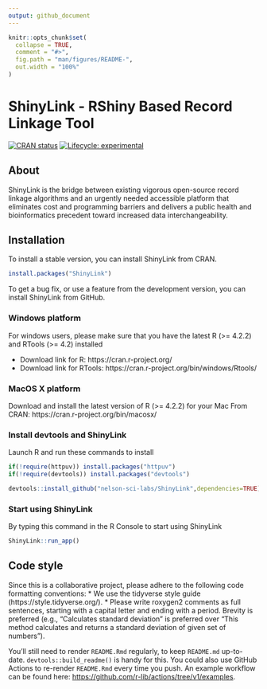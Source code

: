 ```yaml
---
output: github_document
---
```


<!-- README.md is generated from README.Rmd. Please edit that file -->

```r
knitr::opts_chunk$set(
  collapse = TRUE,
  comment = "#>",
  fig.path = "man/figures/README-",
  out.width = "100%"
)
```

# ShinyLink - RShiny Based Record Linkage Tool

<!-- badges: start -->
[![CRAN status](https://www.r-pkg.org/badges/version/cmmr)](https://cran.r-project.org/package=cmmr)
[![Lifecycle: experimental](https://img.shields.io/badge/lifecycle-experimental-orange.svg)](https://lifecycle.r-lib.org/articles/stages.html#experimental)
<!-- badges: end -->

## About

ShinyLink is the bridge between existing vigorous open-source record linkage algorithms and an urgently needed accessible platform that eliminates cost and programming barriers and delivers a public health and bioinformatics precedent toward increased data interchangeability.

## Installation

To install a stable version, you can install ShinyLink from CRAN.

```r
install.packages("ShinyLink")
```

To get a bug fix, or use a feature from the development version, you can install ShinyLink from GitHub.

### Windows platform

For windows users, please make sure that you have the latest R (>= 4.2.2) and RTools (>= 4.2) installed 

- Download link for R: https://cran.r-project.org/
- Download link for RTools: https://cran.r-project.org/bin/windows/Rtools/

### MacOS X platform

Download and install the latest version of R (>= 4.2.2) for your Mac From CRAN: https://cran.r-project.org/bin/macosx/


### Install devtools and ShinyLink

Launch R and run these commands to install
```r
if(!require(httpuv)) install.packages("httpuv")
if(!require(devtools)) install.packages("devtools")

devtools::install_github("nelson-sci-labs/ShinyLink",dependencies=TRUE)
```

### Start using ShinyLink

By typing this command in the R Console to start using ShinyLink
```r
ShinyLink::run_app()
```

## Code style

Since this is a collaborative project, please adhere to the following code formatting conventions:
* We use the tidyverse style guide (https://style.tidyverse.org/).
* Please write roxygen2 comments as full sentences, starting with a capital letter and ending with a period. Brevity is preferred (e.g., "Calculates standard deviation" is preferred over "This method calculates and returns a standard deviation of given set of numbers").

You'll still need to render `README.Rmd` regularly, to keep `README.md` up-to-date. `devtools::build_readme()` is handy for this. You could also use GitHub Actions to re-render `README.Rmd` every time you push. An example workflow can be found here: <https://github.com/r-lib/actions/tree/v1/examples>.

